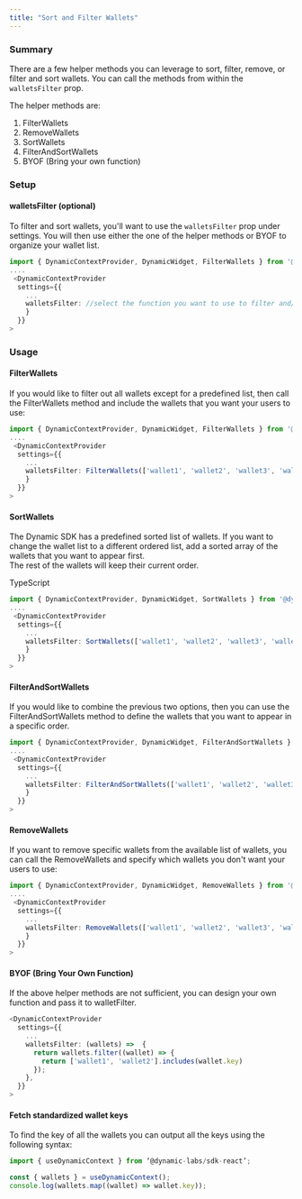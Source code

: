 ```yaml
---
title: "Sort and Filter Wallets"
---
```


### Summary

There are a few helper methods you can leverage to sort, filter, remove, or filter and sort wallets. You can call the methods from within the `walletsFilter` prop. 

The helper methods are:

1. FilterWallets
2. RemoveWallets
3. SortWallets
4. FilterAndSortWallets
5. BYOF (Bring your own function)

### Setup

#### walletsFilter (optional)

To filter and sort wallets, you'll want to use the `walletsFilter` prop under settings. You will then use either the one of the helper methods or BYOF to organize your wallet list.

```TypeScript 
import { DynamicContextProvider, DynamicWidget, FilterWallets } from '@dynamic-labs/sdk-react';
....
 <DynamicContextProvider
  settings={{
    ...
    walletsFilter: //select the function you want to use to filter and/or sort.
    }
  }}
> 
```

### Usage

#### FilterWallets

If you would like to filter out all wallets except for a predefined list, then call the FilterWallets method and include the wallets that you want your users to use:


```TypeScript
import { DynamicContextProvider, DynamicWidget, FilterWallets } from '@dynamic-labs/sdk-react';
....
 <DynamicContextProvider
  settings={{
    ...
    walletsFilter: FilterWallets(['wallet1', 'wallet2', 'wallet3', 'wallet4']);
    }
  }}
> 
```

#### SortWallets

The Dynamic SDK has a predefined sorted list of wallets. If you want to change the wallet list to a different ordered list, add a sorted array of the wallets that you want to appear first.  
The rest of the wallets will keep their current order.

TypeScript

```TypeScript
import { DynamicContextProvider, DynamicWidget, SortWallets } from '@dynamic-labs/sdk-react';
....
 <DynamicContextProvider
  settings={{
    ...
    walletsFilter: SortWallets(['wallet1', 'wallet2', 'wallet3', 'wallet4']);
    }
  }}
> 
```

#### FilterAndSortWallets

If you would like to combine the previous two options, then you can use the FilterAndSortWallets method to define the wallets that you want to appear in a specific order.

```TypeScript
import { DynamicContextProvider, DynamicWidget, FilterAndSortWallets } from '@dynamic-labs/sdk-react';
....
 <DynamicContextProvider
  settings={{
    ...
    walletsFilter: FilterAndSortWallets(['wallet1', 'wallet2', 'wallet3', 'wallet4']);
    }
  }}
> 
```

#### RemoveWallets

If you want to remove specific wallets from the available list of wallets, you can call the RemoveWallets and specify which wallets you don't want your users to use:

```TypeScript
import { DynamicContextProvider, DynamicWidget, RemoveWallets } from '@dynamic-labs/sdk-react';
....
 <DynamicContextProvider
  settings={{
    ...
    walletsFilter: RemoveWallets(['wallet1', 'wallet2', 'wallet3', 'wallet4']);
    }
  }}
> 
```

#### BYOF (Bring Your Own Function)

If the above helper methods are not sufficient, you can design your own function and pass it to walletFilter.

```TypeScript
<DynamicContextProvider
  settings={{
    ...
    walletsFilter: (wallets) =>  {
      return wallets.filter((wallet) => {
        return ['wallet1', 'wallet2'].includes(wallet.key)
      });
    },
  }}
>

```

#### Fetch standardized wallet keys

To find the key of all the wallets you can output all the keys using the following syntax:

```TypeScript
import { useDynamicContext } from ‘@dynamic-labs/sdk-react’;

const { wallets } = useDynamicContext();
console.log(wallets.map((wallet) => wallet.key));         
```